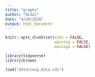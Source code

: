 ```yaml
---
title: "graphs"
author: "Nidal"
date: "4/24/2020"
output: html_document
---
```


```r
knitr::opts_chunk$set(echo = FALSE,
                      warning = FALSE,
                      message = FALSE)

library(tidyverse)
library(broom)

load("data/coup_data.rds")


```

